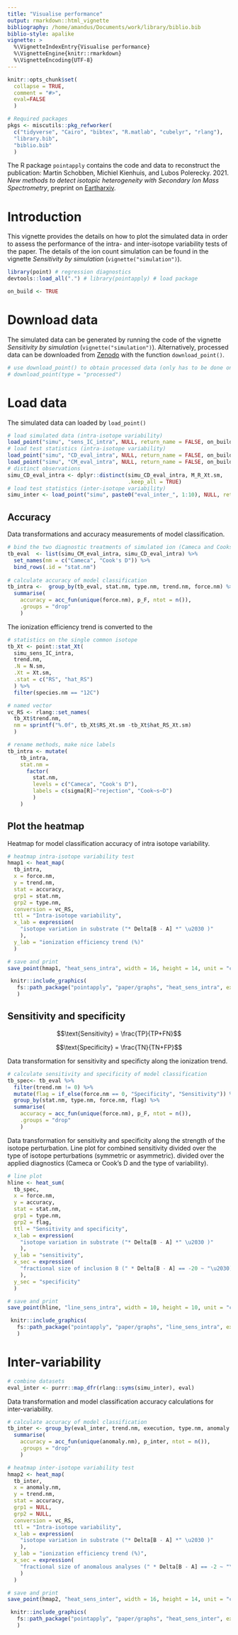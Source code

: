 ```yaml
---
title: "Visualise performance"
output: rmarkdown::html_vignette
bibliography: /home/amandus/Documents/work/library/biblio.bib
biblio-style: apalike
vignette: >
  %\VignetteIndexEntry{Visualise performance}
  %\VignetteEngine{knitr::rmarkdown}
  %\VignetteEncoding{UTF-8}
---
```


```r
knitr::opts_chunk$set(
  collapse = TRUE,
  comment = "#>",
  eval=FALSE
  )
```


```r
# Required packages
pkgs <- miscutils::pkg_refworker(
  c("tidyverse", "Cairo", "bibtex", "R.matlab", "cubelyr", "rlang"),
  "library.bib",
  "biblio.bib"
  )     
```


The R package `pointapply` contains the code and data to reconstruct the publication: Martin Schobben, Michiel Kienhuis, and Lubos Polerecky. 2021. *New methods to detect isotopic heterogeneity with Secondary Ion Mass Spectrometry*, preprint on [Eartharxiv](https://eartharxiv.org/).


# Introduction 

This vignette provides the details on how to plot the simulated data in order to assess the performance of the intra- and inter-isotope variability tests of the paper. The details of the ion count simulation can be found in the vignette *Sensitivity by simulation* (`vignette("simulation")`).


```r
library(point) # regression diagnostics
devtools::load_all(".") # library(pointapply) # load package
```


```r
on_build <- TRUE
```  


# Download data

The simulated data can be generated by running the code of the vignette *Sensitivity by simulation* (`vignette("simulation")`). Alternatively, processed data can be downloaded from [Zenodo](https://doi.org/10.5281/zenodo.4564170) with the function `download_point()`. 


```r
# use download_point() to obtain processed data (only has to be done once)
# download_point(type = "processed")
```


# Load data

The simulated data can loaded by `load_point()`


```r
# load simulated data (intra-isotope variability)
load_point("simu", "sens_IC_intra", NULL, return_name = FALSE, on_build)
# load test statistics (intra-isotope variability)
load_point("simu", "CD_eval_intra", NULL, return_name = FALSE, on_build)
load_point("simu", "CM_eval_intra", NULL, return_name = FALSE, on_build)
# distinct observations
simu_CD_eval_intra <- dplyr::distinct(simu_CD_eval_intra, M_R_Xt.sm, 
                                      .keep_all = TRUE)
# load test statistics (inter-isotope variability)
simu_inter <- load_point("simu", paste0("eval_inter_", 1:10), NULL, return_name = TRUE, on_build)
```


## Accuracy

Data transformations and accuracy measurements of model classification.


```r
# bind the two diagnostic treatments of simulated ion (Cameca and Cooks D)
tb_eval  <- list(simu_CM_eval_intra, simu_CD_eval_intra) %>%  
  set_names(nm = c("Cameca", "Cook's D")) %>% 
  bind_rows(.id = "stat.nm") 
  
# calculate accuracy of model classification
tb_intra <-  group_by(tb_eval, stat.nm, type.nm, trend.nm, force.nm) %>% 
  summarise(
    accuracy = acc_fun(unique(force.nm), p_F, ntot = n()), 
    .groups = "drop"
    )
```


The ionization efficiency trend is converted to the


```r
# statistics on the single common isotope
tb_Xt <- point::stat_Xt(
  simu_sens_IC_intra, 
  trend.nm, 
  .N = N.sm, 
  .Xt = Xt.sm, 
  .stat = c("RS", "hat_RS")
  ) %>% 
  filter(species.nm == "12C")

# named vector
vc_RS <- rlang::set_names(
  tb_Xt$trend.nm,  
  nm = sprintf("%.0f", tb_Xt$RS_Xt.sm -tb_Xt$hat_RS_Xt.sm)
  )
```


```r
# rename methods, make nice labels
tb_intra <- mutate(
    tb_intra, 
    stat.nm = 
      factor(
        stat.nm, 
        levels = c("Cameca", "Cook's D"), 
        labels = c(sigma[R]~"rejection", "Cook~s~D")
        )
    )
```


## Plot the heatmap

Heatmap for model classification accuracy of intra isotope variability.


```r
# heatmap intra-isotope variability test
hmap1 <- heat_map(
  tb_intra,
  x = force.nm, 
  y = trend.nm,
  stat = accuracy,
  grp1 = stat.nm,
  grp2 = type.nm,
  conversion = vc_RS,
  ttl = "Intra-isotope variability",
  x_lab = expression(
    "isotope variation in substrate ("* Delta[B - A] *" \u2030 )"
    ),
  y_lab = "ionization efficiency trend (%)"
  )

# save and print
save_point(hmap1, "heat_sens_intra", width = 16, height = 14, unit = "cm", on_build = TRUE)
```


```r
 knitr::include_graphics(
   fs::path_package("pointapply", "paper/graphs", "heat_sens_intra", ext = "png")
   )
```

## Sensitivity and specificity


$$\text{Sensitivity} = \frac{TP}{TP+FN}$$

$$\text{Specificity} = \frac{TN}{TN+FP}$$


Data transformation for sensitivity and specificty along the ionization trend. 


```r
# calculate sensitivity and specificity of model classification
tb_spec<- tb_eval %>% 
  filter(trend.nm != 0) %>% 
  mutate(flag = if_else(force.nm == 0, "Specificity", "Sensitivity")) %>% 
  group_by(stat.nm, type.nm, force.nm, flag) %>% 
  summarise(
    accuracy = acc_fun(unique(force.nm), p_F, ntot = n()), 
    .groups = "drop"
    )

```


Data transformation for sensitivity and specificity along the strength of the isotope perturbation. Line plot for combined sensitivity divided over the type of isotope perturbations (symmetric or asymmetric). divided over the applied diagnostics (Cameca or Cook's D and the type of variability).


```r
# line plot
hline <- heat_sum(
  tb_spec,
  x = force.nm, 
  y = accuracy,
  stat = stat.nm,
  grp1 = type.nm,
  grp2 = flag,
  ttl = "Sensitivity and specificity",
  x_lab = expression(
    "isotope variation in substrate ("* Delta[B - A] *" \u2030 )"
    ),
  y_lab = "sensitivity",
  x_sec = expression(
    "fractional size of inclusion B (" * Delta[B - A] == -20 ~ "\u2030)"
    ),
  y_sec = "specificity"
  )

# save and print
save_point(hline, "line_sens_intra", width = 10, height = 10, unit = "cm", on_build = TRUE)
```


```r
 knitr::include_graphics(
   fs::path_package("pointapply", "paper/graphs", "line_sens_intra", ext = "png")
   )
```


# Inter-variability


```r
# combine datasets
eval_inter <- purrr::map_dfr(rlang::syms(simu_inter), eval)
```


Data transformation and model classification accuracy calculations for inter-variability.


```r
# calculate accuracy of model classification
tb_inter <- group_by(eval_inter, trend.nm, execution, type.nm, anomaly.nm) %>% 
  summarise(
    accuracy = acc_fun(unique(anomaly.nm), p_inter, ntot = n()), 
    .groups = "drop"
    ) 
```


```r
# heatmap inter-isotope variability test
hmap2 <- heat_map(
  tb_inter,
  x = anomaly.nm, 
  y = trend.nm,
  stat = accuracy,
  grp1 = NULL,
  grp2 = NULL,
  conversion = vc_RS,
  ttl = "Intra-isotope variability",
  x_lab = expression(
    "isotope variation in substrate ("* Delta[B - A] *" \u2030 )"
    ),
  y_lab = "ionization efficiency trend (%)",
  x_sec = expression(
    "fractional size of anomalous analyses (" * Delta[B - A] == -2 ~ "\u2030)"
    )
  )

# save and print
save_point(hmap2, "heat_sens_inter", width = 16, height = 14, unit = "cm", on_build = TRUE)
```


```r
 knitr::include_graphics(
   fs::path_package("pointapply", "paper/graphs", "heat_sens_inter", ext = "png")
   )
```
